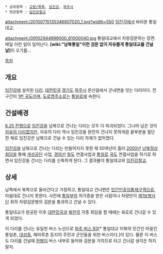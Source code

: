  * 상위항목 : [[교량/목록]], [[임진강]], [[파주시]]
 * 연관항목 : [[임진강철교]]

{{{+1 統一大橋 / Tongildaegyo(Way Bridge) }}}

attachment:/20100715135346907020_1.jpg?width=550
[[임진각]]에서 바라본 통일대교. 

attachment:/09102944998000_61000040.jpg
통일대교에서 차량검문하는 장면. 매일 이런 일이 일어난다. '''[wiki:"남북통일"이런 검문 없이 자유롭게 통일대교를 건널 날]'''이 오기를...

[[목차]]
== 개요 ==
[[임진강]]에 설치된 [[다리]]. [[대한민국]] [[경기도]] [[파주시]] 문산읍에서 군내면을 잇는 다리이다. 전 구간이 [[1번 국도]]이며, [[도로명주소]]로는 [[통일로]]에 속한다.

== 건설배경 ==
[[6.25 전쟁]]으로 [[임진강]]을 남북으로 건너는 다리는 모두 다 파괴되었다. 그나마 남은 것이 [[자유의 다리]]였지만, 자유의 다리 역시 임진강을 완전히 건너지 못하게끔 끝부분을 절단한 채로 임진강은 남북으로 건널 수 있는 다리 자체가 없어졌다.

[[임진강]]을 남북으로 건너는 다리는 만들어지지 못한 채 50여년이 흘러 [[2000년]] [[남북정상회담]]을 통해 [[개성공단]] 사업, [[경의선]] [[철도]] 연결사업과 [[통일로]] [[국도]] 연결사업을 하기로 하면서 임진강을 건너는 다리를 신축하게 된다. 그 결과물이 통일대교와 [[임진강철교]].

== 상세 ==
남쪽에서 북쪽으로 올라간다고 가정하고, 통일대교 건너편은 [[민간인 출입통제선|민간인출입통제구역]]으로, 마음대로 건너지 못한다. 사전에 [[통일부]]의 허가증을 받은 사람이나 차량만이 [[제1보병사단]] 휘하 차량검문병의 검문을 통과하고 건널 수 있다. 

통일대교가 완공된 이후 [[대한민국]]과 [[북한]]의 각종 회담을 할 때에는 육로로 건너갈 수 있게 되었다.

이 다리를 건너는 유일한 버스 노선으로 [[파주 버스 93]][* 통일대교 이북의 민간인 마을인 통일촌, [[대성동]], 해마루촌 등지의 주민과 군인들을 위한 버스이다.]이 있다. 물론 이 버스도 다리를 건널때 [[헌병]]이 버스 내부로 들어와 검문을 거치므로 타고 건너갈 생각은 하지 말자.
